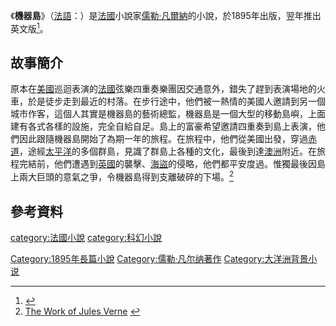 {{noteTA
|1=zh-hans:儒勒; zh-hant:朱爾;
}}
{{infobox Book | <!-- See Wikipedia:WikiProject_Novels or Wikipedia:WikiProject_Books -->
| name         = 機器島
| title_orig   = {{lang|fr|L'Île à hélice}}
| image        = [[File:'Propeller_Island'_by_Léon_Benett_13.jpg|150px]]
| caption      = 
| author       = [[儒勒·凡爾納|儒勒·凡爾納]]
| cover_artist = 
| country      = [[法國|法國]] 
| language     = [[法文|法文]] 
| genre        = [[冒險小說|冒險小說]] 
| publisher    = Pierre-Jules Hetzel
| release_date = 1895年
| media_type   = 印刷（[[平裝|平裝]]與[[精裝|精裝]]）
| isbn         = NA  
}}
《'''機器島'''》（[[法語|法語]]：'''''{{lang|fr|L'Île à hélice}}'''''）是[[法國|法國]]小說家[[儒勒·凡爾納|儒勒·凡爾納]]的小說，於1895年出版，翌年推出英文版<ref>{{Cite web |url=http://www.julesverne.ca/vernebooks/jvbkpropeller.html |title=Île à hélice (L') - 1895 |access-date=2010-01-24 |archive-date=2021-02-12 |archive-url=https://web.archive.org/web/20210212000158/http://www.julesverne.ca/vernebooks/jvbkpropeller.html |dead-url=no }}</ref>。

==故事簡介==
原本在[[美國|美國]]巡迴表演的[[法國|法國]]弦樂四重奏樂團因交通意外，錯失了趕到表演場地的火車，於是徒步走到最近的村落。在步行途中，他們被一熱情的美國人邀請到另一個城市作客，這個人其實是機器島的藝術總監，機器島是一個大型的移動島嶼，上面建有各式各樣的設施，完全自給自足。島上的富豪希望邀請四重奏到島上表演，他們因此跟隨機器島開始了為期一年的旅程。在旅程中，他們從美國出發，穿過[[赤道|赤道]]，途經[[太平洋|太平洋]]的多個群島，見識了群島上各種的文化，最後到達[[澳洲|澳洲]]附近。在旅程完結前，他們遭遇到[[英國|英國]]的襲擊、[[海盜|海盜]]的侵略，他們都平安度過。惟獨最後因島上兩大巨頭的意氣之爭，令機器島得到支離破碎的下場。<ref>[http://epguides.com/djk/JulesVerne/works.shtml The Work of Jules Verne] {{webarchive|url=https://web.archive.org/web/20060818230948/http://epguides.com/djk/JulesVerne/works.shtml |date=2006-08-18 }}</ref>

==參考資料==
<references/>

{{wikisource|L'Île à hélice|机器岛|fr}}
{{Commonscat|Propeller Island}}
{{凡尔纳}}
{{Authority control}}
[[category:法國小說|category:法國小說]]
[[Category:1895年長篇小說|Category:1895年長篇小說]]
[[category:科幻小說|category:科幻小說]]
[[Category:儒勒·凡尔纳著作|Category:儒勒·凡尔纳著作]]
[[Category:大洋洲背景小说|Category:大洋洲背景小说]]